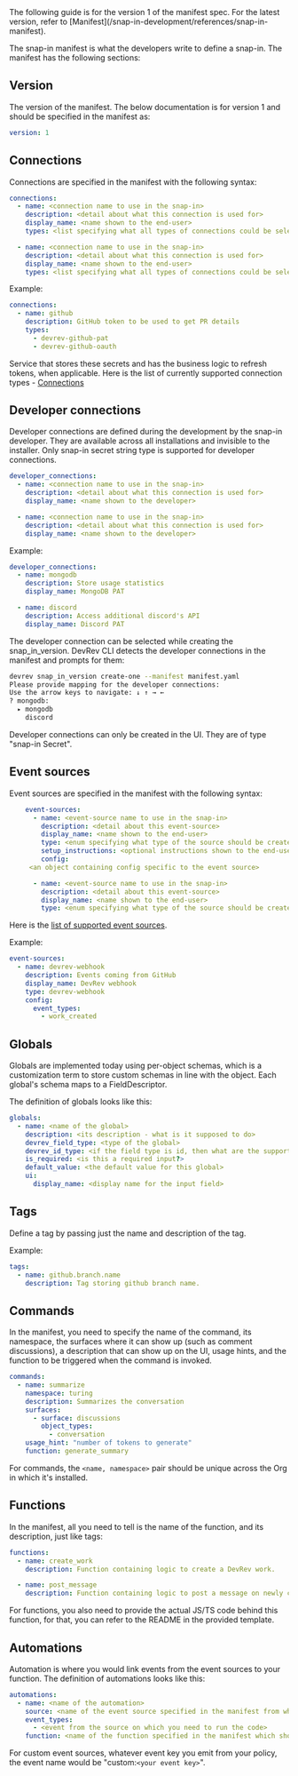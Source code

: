 <Callout intent="note">
The following guide is for the version 1 of the manifest spec. For the latest version, refer to [Manifest](/snap-in-development/references/snap-in-manifest).
</Callout>

The snap-in manifest is what the developers write to define a snap-in. The manifest has the following sections:

## Version

The version of the manifest. The below documentation is for version 1 and should be specified in the manifest as:

```yaml
version: 1
```

## Connections

Connections are specified in the manifest with the following syntax:

```yaml
connections:
  - name: <connection name to use in the snap-in>
    description: <detail about what this connection is used for>
    display_name: <name shown to the end-user>
    types: <list specifying what all types of connections could be selected by the end user for this connection>

  - name: <connection name to use in the snap-in>
    description: <detail about what this connection is used for>
    display_name: <name shown to the end-user>
    types: <list specifying what all types of connections could be selected by the end user for this connection>
```

Example:

```yaml
connections:
  - name: github
    description: GitHub token to be used to get PR details
    types:
      - devrev-github-pat
      - devrev-github-oauth
```

Service that stores these secrets and has the business logic to refresh tokens, when applicable. Here is the list of currently supported connection types - [Connections](/snap-in-development/references/keyrings)

## Developer connections

Developer connections are defined during the development by the snap-in developer. They are available across all installations and invisible to the installer.
Only snap-in secret string type is supported for developer connections.

```yaml
developer_connections:
  - name: <connection name to use in the snap-in>
    description: <detail about what this connection is used for>
    display_name: <name shown to the developer>

  - name: <connection name to use in the snap-in>
    description: <detail about what this connection is used for>
    display_name: <name shown to the developer>
```

Example:

```yaml
developer_connections:
  - name: mongodb
    description: Store usage statistics
    display_name: MongoDB PAT

  - name: discord
    description: Access additional discord's API
    display_name: Discord PAT
```

The developer connection can be selected while creating the snap_in_version. DevRev CLI detects the developer connections in the manifest and prompts for them:

```bash
devrev snap_in_version create-one --manifest manifest.yaml
Please provide mapping for the developer connections:
Use the arrow keys to navigate: ↓ ↑ → ←
? mongodb:
  ▸ mongodb
    discord
```

<Callout intent="note">
Developer connections can only be created in the UI. They are of type "snap-in Secret".
</Callout>

## Event sources

Event sources are specified in the manifest with the following syntax:

```yaml
    event-sources:
      - name: <event-source name to use in the snap-in>
        description: <detail about this event-source>
        display_name: <name shown to the end-user>
        type: <enum specifying what type of the source should be created>
        setup_instructions: <optional instructions shown to the end-user>
        config:
     <an object containing config specific to the event source>

      - name: <event-source name to use in the snap-in>
        description: <detail about this event-source>
        display_name: <name shown to the end-user>
        type: <enum specifying what type of the source should be created>
```

Here is the [list of supported event sources](/snap-in-development/references/event-sources).

Example:

```yaml
event-sources:
  - name: devrev-webhook
    description: Events coming from GitHub
    display_name: DevRev webhook
    type: devrev-webhook
    config:
      event_types:
        - work_created
```

## Globals

Globals are implemented today using per-object schemas, which is a customization term to store custom schemas in line with the object. Each global's schema maps to a FieldDescriptor.

The definition of globals looks like this:

```yaml
globals:
  - name: <name of the global>
    description: <its description - what is it supposed to do>
    devrev_field_type: <type of the global>
    devrev_id_type: <if the field type is id, then what are the supported object types whose id this global can store>
    is_required: <is this a required input?>
    default_value: <the default value for this global>
    ui:
      display_name: <display name for the input field>
```

## Tags

Define a tag by passing just the name and description of the tag.

Example:

```yaml
tags:
  - name: github.branch.name
    description: Tag storing github branch name.
```

## Commands

In the manifest, you need to specify the name of the command, its namespace, the surfaces where it can show up (such as comment discussions), a description that can show up on the UI, usage hints, and the function to be triggered when the command is invoked.

```yaml
commands:
  - name: summarize
    namespace: turing
    description: Summarizes the conversation
    surfaces:
      - surface: discussions
        object_types:
          - conversation
    usage_hint: "number of tokens to generate"
    function: generate_summary
```

For commands, the `<name, namespace>` pair should be unique across the Org in which it's installed.

## Functions

In the manifest, all you need to tell is the name of the function, and its description, just like tags:

```yaml
functions:
  - name: create_work
    description: Function containing logic to create a DevRev work.

  - name: post_message
    description: Function containing logic to post a message on newly created work.
```

For functions, you also need to provide the actual JS/TS code behind this function, for that, you can refer to the README in the provided template.

## Automations

Automation is where you would link events from the event sources to your function. The definition of automations looks like this:

```yaml
automations:
  - name: <name of the automation>
    source: <name of the event source specified in the manifest from which the events coming in could trigger this automation>
    event_types:
      - <event from the source on which you need to run the code>
    function: <name of the function specified in the manifest which should be run>
```

For custom event sources, whatever event key you emit from your policy, the event name would be "custom:`<your event key>`".
